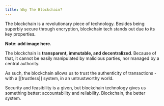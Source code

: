 ```yaml
---
title: Why The Blockchain?
---
```


The blockchain is a revolutionary piece of technology. Besides being superbly secure through encryption, blockchain tech stands out due to its key properties.

**Note: add image here.**

The blockchain is **transparent, immutable, and decentralized**. Because of that, it cannot be easily manipulated by malicious parties, nor managed by a central authority.

As such, the blockchain allows us to trust the authenticity of transactions - with a [[trustless]] system, in an untrustworthy world. 

Security and feasibility is a given, but blockchain technology gives us something better: accountability and reliability. Blockchain, the better system.
